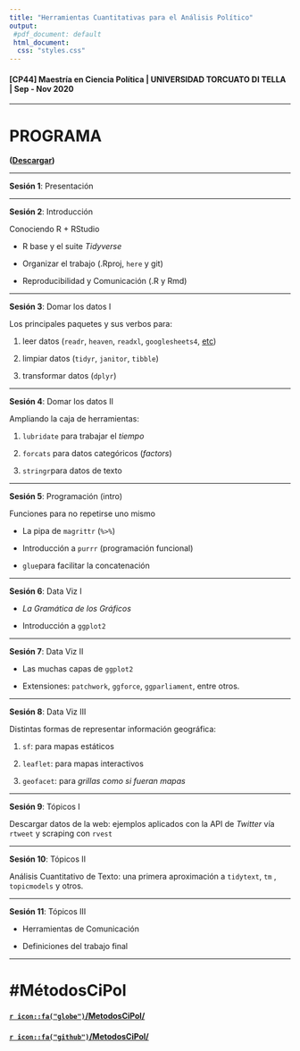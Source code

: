 ```yaml
---
title: "Herramientas Cuantitativas para el Análisis Político"
output: 
 #pdf_document: default
 html_document:
  css: "styles.css"
---
```


#### [CP44] Maestría en Ciencia Política | UNIVERSIDAD TORCUATO DI TELLA | Sep - Nov 2020

---

# PROGRAMA 
**([Descargar](programa.pdf))**

---

**Sesión 1**: Presentación

---

**Sesión 2**: Introducción 

Conociendo R + RStudio

* R base y el suite _Tidyverse_

* Organizar el trabajo (.Rproj, `here` y git)

* Reproducibilidad y Comunicación (.R y Rmd)

---

**Sesión 3**: Domar los datos I

Los principales paquetes y sus verbos para: 

1. leer datos (`readr`, `heaven`, `readxl`, `googlesheets4`, [etc](https://www.tidyverse.org/packages/#import))

2. limpiar datos (`tidyr`, `janitor`, `tibble`)

3. transformar datos (`dplyr`)

---

**Sesión 4**: Domar los datos II

Ampliando la caja de herramientas: 

1. `lubridate` para trabajar el _tiempo_

2. `forcats` para datos categóricos (*factors*)

3. `stringr`para datos de texto 

---

**Sesión 5**: Programación (intro)

Funciones para no repetirse uno mismo

* La pipa de `magrittr` (`%>%`)

* Introducción a `purrr` (programación funcional)

* `glue`para facilitar la concatenación

---

**Sesión 6**: Data Viz I

* _La Gramática de los Gráficos_

* Introducción a `ggplot2`

---

**Sesión 7**: Data Viz II

* Las muchas capas de `ggplot2` 

* Extensiones: `patchwork`, `ggforce`, `ggparliament`, entre otros. 

---

**Sesión 8**: Data Viz III

Distintas formas de representar información geográfica: 

1. `sf`: para mapas estáticos

2. `leaflet`: para mapas interactivos

3. `geofacet`: para _grillas como si fueran mapas_

---

**Sesión 9**: Tópicos I

Descargar datos de la web: ejemplos aplicados con la API de _Twitter_ vía `rtweet` y scraping con `rvest`

---

**Sesión 10**: Tópicos II


Análisis Cuantitativo de Texto: una primera aproximación a `tidytext`, `tm` , `topicmodels` y otros. 

---

**Sesión 11**: Tópicos III

* Herramientas de Comunicación

* Definiciones del trabajo final

---


#  #MétodosCiPol


#### [`r icon::fa("globe")`/MetodosCiPol/](https://tuqmano.github.io/MetodosCiPol/)


#### [`r icon::fa("github")`/MetodosCiPol/](https://github.com/TuQmano/MetodosCiPol)



